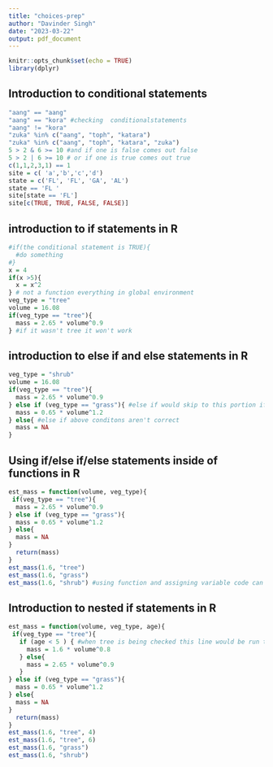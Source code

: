 ```yaml
---
title: "choices-prep"
author: "Davinder Singh"
date: "2023-03-22"
output: pdf_document
---
```


```r
knitr::opts_chunk$set(echo = TRUE)
library(dplyr)
```

## Introduction to conditional statements
```r
"aang" == "aang"
"aang" == "kora" #checking  conditionalstatements 
"aang" != "kora"
"zuka" %in% c("aang", "toph", "katara")
"zuka" %in% c("aang", "toph", "katara", "zuka")
5 > 2 & 6 >= 10 #and if one is false comes out false
5 > 2 | 6 >= 10 # or if one is true comes out true
c(1,1,2,3,1) == 1
site = c( 'a','b','c','d')
state = c('FL', 'FL', 'GA', 'AL')
state == 'FL '
site[state == 'FL']
site[c(TRUE, TRUE, FALSE, FALSE)]
```

## introduction to if statements in R
```r
#if(the conditional statement is TRUE){
  #do something
#}
x = 4
if(x >5){
  x = x^2
} # not a function everything in global environment
veg_type = "tree"
volume = 16.08
if(veg_type == "tree"){
  mass = 2.65 * volume^0.9
} #if it wasn't tree it won't work 
```

## introduction to else if and else statements in R
```r
veg_type = "shrub"
volume = 16.08
if(veg_type == "tree"){
  mass = 2.65 * volume^0.9
} else if (veg_type == "grass"){ #else if would skip to this portion if veg_type didn't match condition
  mass = 0.65 * volume^1.2
} else{ #else if above conditons aren't correct
  mass = NA
}
```

## Using if/else if/else statements inside of functions in R
```r
est_mass = function(volume, veg_type){
 if(veg_type == "tree"){
  mass = 2.65 * volume^0.9
} else if (veg_type == "grass"){ 
  mass = 0.65 * volume^1.2
} else{ 
  mass = NA
} 
  return(mass)
}
est_mass(1.6, "tree")
est_mass(1.6, "grass")
est_mass(1.6, "shrub") #using function and assigning variable code can be used again
```

## Introduction to nested if statements in R
```r
est_mass = function(volume, veg_type, age){
 if(veg_type == "tree"){
   if (age < 5 ) { #when tree is being checked this line would be run to see if less than 5 line 81 would run if greater than 5 line 82 would run
     mass = 1.6 * volume^0.8
   } else{
     mass = 2.65 * volume^0.9
   }
} else if (veg_type == "grass"){ 
  mass = 0.65 * volume^1.2
} else{ 
  mass = NA
} 
  return(mass)
}
est_mass(1.6, "tree", 4)
est_mass(1.6, "tree", 6)
est_mass(1.6, "grass")
est_mass(1.6, "shrub")
```



